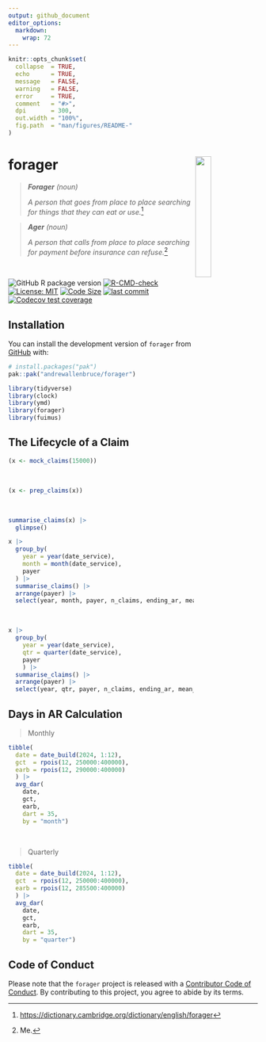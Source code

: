 ```yaml
---
output: github_document
editor_options: 
  markdown: 
    wrap: 72
---
```


<!-- README.md is generated from README.Rmd. Please edit that file -->

```r
knitr::opts_chunk$set(
  collapse  = TRUE,
  echo      = TRUE, 
  message   = FALSE, 
  warning   = FALSE,
  error     = TRUE,
  comment   = "#>",
  dpi       = 300, 
  out.width = "100%",
  fig.path  = "man/figures/README-"
)
```

# forager <a href="#"><img src="man/figures/logo.svg" align="right" width="25%" min-width="120px"/></a>

> ***Forager** (noun)*
>
> *A person that goes from place to place searching for things that they
> can eat or use.*[^1]

> ***Ager** (noun)*
>
> *A person that calls from place to place searching for payment before
> insurance can refuse.*[^2]

<br>

<!-- badges: start -->

![GitHub R package version](https://img.shields.io/github/r-package/v/andrewallenbruce/forager?style=flat-square&logo=R&label=Package&color=%23192a38)
[![R-CMD-check](https://github.com/andrewallenbruce/forager/actions/workflows/R-CMD-check.yaml/badge.svg)](https://github.com/andrewallenbruce/forager/actions/workflows/R-CMD-check.yaml)
[![License: MIT](https://img.shields.io/badge/license-MIT-blue.svg)](https://choosealicense.com/licenses/mit/)
[![Code Size](https://img.shields.io/github/languages/code-size/andrewallenbruce/forager.svg)](https://github.com/andrewallenbruce/forager)
[![last commit](https://img.shields.io/github/last-commit/andrewallenbruce/forager.svg)](https://github.com/andrewallenbruce/forager/commits/master)
[![Codecov test coverage](https://codecov.io/gh/andrewallenbruce/forager/branch/master/graph/badge.svg)](https://app.codecov.io/gh/andrewallenbruce/forager?branch=master)

<!-- badges: end -->

## Installation

You can install the development version of `forager` from [GitHub](https://github.com/) with:

``` r
# install.packages("pak")
pak::pak("andrewallenbruce/forager")
```

```r
library(tidyverse)
library(clock)
library(ymd)
library(forager)
library(fuimus)
```

## The Lifecycle of a Claim 

```r
(x <- mock_claims(15000))
```

<br>

```r
(x <- prep_claims(x))
```

<br>

```r
summarise_claims(x) |> 
  glimpse()
```



```r
x |> 
  group_by(
    year = year(date_service),
    month = month(date_service),
    payer
  ) |>
  summarise_claims() |> 
  arrange(payer) |>
  select(year, month, payer, n_claims, ending_ar, mean_dar)
```

<br>

```r
x |> 
  group_by(
    year = year(date_service),
    qtr = quarter(date_service),
    payer
    ) |>
  summarise_claims() |> 
  arrange(payer) |>
  select(year, qtr, payer, n_claims, ending_ar, mean_dar)
```

## Days in AR Calculation

> Monthly

```r
tibble(
  date = date_build(2024, 1:12),
  gct  = rpois(12, 250000:400000),
  earb = rpois(12, 290000:400000)
  ) |> 
  avg_dar(
    date, 
    gct, 
    earb, 
    dart = 35,
    by = "month")
```

<br>

> Quarterly

```r
tibble(
  date = date_build(2024, 1:12),
  gct  = rpois(12, 250000:400000),
  earb = rpois(12, 285500:400000)
  ) |> 
  avg_dar(
    date, 
    gct, 
    earb, 
    dart = 35,
    by = "quarter")
```


## Code of Conduct

Please note that the `forager` project is released with a [Contributor
Code of
Conduct](https://andrewallenbruce.github.io/forager/CODE_OF_CONDUCT.html).
By contributing to this project, you agree to abide by its terms.

[^1]: <https://dictionary.cambridge.org/dictionary/english/forager>

[^2]: Me.

